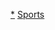 {{portal box|歐洲|體育運動}}
{{Year by category
| m = 1
| c = 9
| d = 6
| y = 4
| cat = 歐洲體育
| sortkey = 歐洲體育
| in = 
| parent = 各年份歐洲體育
| subcat = 1964年歐洲
}}
[[Category:1964年體育|*]]
[[Category:1964年歐洲|Sports]]